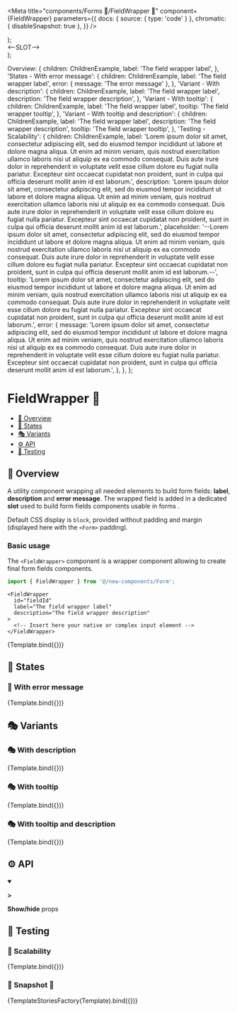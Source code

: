 

<Meta
  title="components/Forms 🦠/FieldWrapper 🧬"
  component={FieldWrapper}
  parameters={{
    docs: { source: { type: 'code' } },
    chromatic: { disableSnapshot: true },
  }}
/>

  <div className={'p-4'}>
    <FieldWrapper {...args} />
  </div>
);

  <div
    className={
      'text-white dark:text-black text-center bg-gray-700 dark:bg-gray-200 py-1 rounded'
    }
    style={{ backgroundImage: '100%' }}
  >
    &lt;--SLOT--&gt;
  </div>
);

  Overview: {
    children: ChildrenExample,
    label: 'The field wrapper label',
  },
  'States - With error message': {
    children: ChildrenExample,
    label: 'The field wrapper label',
    error: { message: 'The error message' },
  },
  'Variant - With description': {
    children: ChildrenExample,
    label: 'The field wrapper label',
    description: 'The field wrapper description',
  },
  'Variant - With tooltip': {
    children: ChildrenExample,
    label: 'The field wrapper label',
    tooltip: 'The field wrapper tooltip',
  },
  'Variant - With tooltip and description': {
    children: ChildrenExample,
    label: 'The field wrapper label',
    description: 'The field wrapper description',
    tooltip: 'The field wrapper tooltip',
  },
  'Testing - Scalability': {
    children: ChildrenExample,
    label:
      'Lorem ipsum dolor sit amet, consectetur adipiscing elit, sed do eiusmod tempor incididunt ut labore et dolore magna aliqua. Ut enim ad minim veniam, quis nostrud exercitation ullamco laboris nisi ut aliquip ex ea commodo consequat. Duis aute irure dolor in reprehenderit in voluptate velit esse cillum dolore eu fugiat nulla pariatur. Excepteur sint occaecat cupidatat non proident, sunt in culpa qui officia deserunt mollit anim id est laborum.',
    description:
      'Lorem ipsum dolor sit amet, consectetur adipiscing elit, sed do eiusmod tempor incididunt ut labore et dolore magna aliqua. Ut enim ad minim veniam, quis nostrud exercitation ullamco laboris nisi ut aliquip ex ea commodo consequat. Duis aute irure dolor in reprehenderit in voluptate velit esse cillum dolore eu fugiat nulla pariatur. Excepteur sint occaecat cupidatat non proident, sunt in culpa qui officia deserunt mollit anim id est laborum.',
    placeholder:
      '--Lorem ipsum dolor sit amet, consectetur adipiscing elit, sed do eiusmod tempor incididunt ut labore et dolore magna aliqua. Ut enim ad minim veniam, quis nostrud exercitation ullamco laboris nisi ut aliquip ex ea commodo consequat. Duis aute irure dolor in reprehenderit in voluptate velit esse cillum dolore eu fugiat nulla pariatur. Excepteur sint occaecat cupidatat non proident, sunt in culpa qui officia deserunt mollit anim id est laborum.--',
    tooltip:
      'Lorem ipsum dolor sit amet, consectetur adipiscing elit, sed do eiusmod tempor incididunt ut labore et dolore magna aliqua. Ut enim ad minim veniam, quis nostrud exercitation ullamco laboris nisi ut aliquip ex ea commodo consequat. Duis aute irure dolor in reprehenderit in voluptate velit esse cillum dolore eu fugiat nulla pariatur. Excepteur sint occaecat cupidatat non proident, sunt in culpa qui officia deserunt mollit anim id est laborum.',
    error: {
      message:
        'Lorem ipsum dolor sit amet, consectetur adipiscing elit, sed do eiusmod tempor incididunt ut labore et dolore magna aliqua. Ut enim ad minim veniam, quis nostrud exercitation ullamco laboris nisi ut aliquip ex ea commodo consequat. Duis aute irure dolor in reprehenderit in voluptate velit esse cillum dolore eu fugiat nulla pariatur. Excepteur sint occaecat cupidatat non proident, sunt in culpa qui officia deserunt mollit anim id est laborum.',
    },
  },
};

# FieldWrapper 🧬

- [🧰 Overview](#-overview)
- [🔁 States](#-states)
- [🎭 Variants](#-variants)
- [⚙️ API](#-api)
- [🧪 Testing](#-testing)

## 🧰 Overview

A utility component wrapping all needed elements to build form fields: **label**, **description** and **error message**.
The wrapped field is added in a dedicated **slot** used to build form fields components usable in forms .

Default CSS display is `block`, provided without padding and margin (displayed here with the `<Form>` padding).

### Basic usage

The `<FieldWrapper>` component is a wrapper component allowing to create final form fields components.

```ts
import { FieldWrapper } from '@/new-components/Form';
```

```tsx
<FieldWrapper
  id="fieldId"
  label="The field wrapper label"
  description="The field wrapper description"
>
  <!-- Insert here your native or complex input element -->
</FieldWrapper>
```

<Canvas>
  <Story name="Overview" args={stories['Overview']}>
    {Template.bind({})}
  </Story>
</Canvas>

## 🔁 States

### 🔁 With error message

<Canvas>
  <Story
    name="States - With error message"
    args={stories['States - With error message']}
  >
    {Template.bind({})}
  </Story>
</Canvas>

## 🎭 Variants

### 🎭 With description

<Canvas>
  <Story
    name="Variant - With description"
    args={stories['Variant - With description']}
  >
    {Template.bind({})}
  </Story>
</Canvas>

### 🎭 With tooltip

<Canvas>
  <Story name="Variant - With tooltip" args={stories['Variant - With tooltip']}>
    {Template.bind({})}
  </Story>
</Canvas>

### 🎭 With tooltip and description

<Canvas>
  <Story
    name="Variant - With tooltip and description"
    args={stories['Variant - With tooltip and description']}
  >
    {Template.bind({})}
  </Story>
</Canvas>

## ⚙️ API

<details open>
  <summary className="mdx-collapsible-section">
    <p className="mdx-collapsible-section__chevron">
      <strong>&gt;</strong>
    </p>
    <p className="mdx-collapsible-section__label">
      <strong>Show/hide</strong> props
    </p>
  </summary>
  <ArgsTable story="Overview" />
</details>

## 🧪 Testing

### 🧪 Scalability

<Canvas>
  <Story name="Testing - Scalability" args={stories['Testing - Scalability']}>
    {Template.bind({})}
  </Story>
</Canvas>

### 🧪 Snapshot 📸

<Canvas>
  <Story
    name="Testing - Snapshot"
    args={stories}
    parameters={{
      chromatic: { disableSnapshot: false },
    }}
  >
    {TemplateStoriesFactory(Template).bind({})}
  </Story>
</Canvas>
